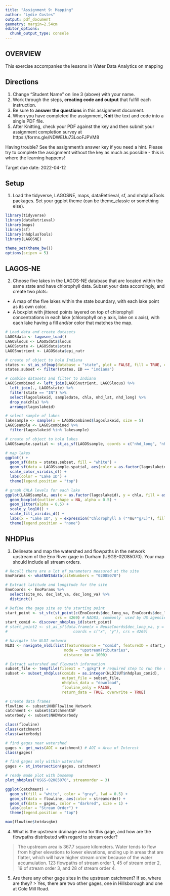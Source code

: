 ```yaml
---
title: "Assignment 9: Mapping"
author: "Lydie Costes"
output: pdf_document
geometry: margin=2.54cm
editor_options: 
  chunk_output_type: console
---
```


## OVERVIEW

This exercise accompanies the lessons in Water Data Analytics on mapping

## Directions
1. Change "Student Name" on line 3 (above) with your name.
2. Work through the steps, **creating code and output** that fulfill each instruction.
3. Be sure to **answer the questions** in this assignment document.
4. When you have completed the assignment, **Knit** the text and code into a single PDF file.
5. After Knitting, check your PDF against the key and then submit your assignment completion survey at https://forms.gle/NDWEUu73LooFJPVM8 

Having trouble? See the assignment's answer key if you need a hint. Please try to complete the assignment without the key as much as possible - this is where the learning happens!

Target due date: 2022-04-12

## Setup

1. Load the tidyverse, LAGOSNE, maps, dataRetrieval, sf, and nhdplusTools packages. Set your ggplot theme (can be theme_classic or something else).


```r
library(tidyverse)
library(dataRetrieval)
library(maps)
library(sf)
library(nhdplusTools)
library(LAGOSNE)

theme_set(theme_bw())
options(scipen = 5)
```

## LAGOS-NE

2. Choose five lakes in the LAGOS-NE database that are located within the same state and have chlorophyll data. Subset your data accordingly, and create two plots:

* A map of the five lakes within the state boundary, with each lake point as its own color.
* A boxplot with jittered points layered on top of chlorophyll concentrations in each lake (chlorophyll on y axis, lake on x axis), with each lake having a fill and/or color that matches the map. 

```r
# Load data and create datasets
LAGOSdata <- lagosne_load()
LAGOSlocus <- LAGOSdata$locus
LAGOSstate <- LAGOSdata$state
LAGOSnutrient <- LAGOSdata$epi_nutr

# create sf object to hold Indiana
states <- st_as_sf(map(database = "state", plot = FALSE, fill = TRUE, col = "white"))
states.subset <- filter(states, ID == "indiana")

# combine datasets and filter to Indiana
LAGOScombined <- left_join(LAGOSnutrient, LAGOSlocus) %>%
  left_join(., LAGOSstate) %>%
  filter(state == "IN") %>%
  select(lagoslakeid, sampledate, chla, nhd_lat, nhd_long) %>%
  drop_na(chla) %>%
  arrange(lagoslakeid)

# select sample of lakes
lakesample <- sample(x = LAGOScombined$lagoslakeid, size = 5)
LAGOSsample <- LAGOScombined %>%
  filter(lagoslakeid %in% lakesample)

# create sf object to hold lakes
LAGOSsample.spatial <- st_as_sf(LAGOSsample, coords = c("nhd_long", "nhd_lat"), crs = 4326)

# map lakes
ggplot() +
  geom_sf(data = states.subset, fill = "white") +
  geom_sf(data = LAGOSsample.spatial, aes(color = as.factor(lagoslakeid))) +
  scale_color_viridis_d() +
  labs(color = "Lake ID") +
  theme(legend.position = "top")

# graph CHLA levels for each lake
ggplot(LAGOSsample, aes(x = as.factor(lagoslakeid), y = chla, fill = as.factor(lagoslakeid))) +
  geom_boxplot(outlier.shape = NA, alpha = 0.5) +
  geom_jitter(alpha = 0.5) +
  scale_y_log10() +
  scale_fill_viridis_d() +
  labs(x = "Lake ID", y = expression("Chlorophyll a ("*mu*"g/L)"), fill = "") +
  theme(legend.position = "none")
```


## NHDPlus

3. Delineate and map the watershed and flowpaths in the network upstream of the Eno River gage in Durham (USGS-02085070). Your map should include all stream orders.


```r
# Recall there are a lot of parameters measured at the site
EnoParams <- whatNWISdata(siteNumbers = "02085070")

# Extract latitude and longitude for the site
EnoCoords <- EnoParams %>%
  select(site_no, dec_lat_va, dec_long_va) %>%
  distinct()

# Define the gage site as the starting point
start_point <- st_sfc(st_point(c(EnoCoords$dec_long_va, EnoCoords$dec_lat_va)), 
                      crs = 4269) # NAD83, commonly  used by US agencies
start_comid <- discover_nhdplus_id(start_point)
# start_point2 <- st_as_sf(data.frame(x = NeuseCoords$dec_long_va, y =  NeuseCoords$dec_lat_va), 
#                             coords = c("x", "y"), crs = 4269)

# Navigate the NLDI network
NLDI <- navigate_nldi(list(featureSource = "comid", featureID = start_comid), 
                          mode = "upstreamTributaries", 
                          distance_km = 1000)

# Extract watershed and flowpath information
subset_file <- tempfile(fileext = ".gpkg") # required step to run the subset_nhdplus function
subset <- subset_nhdplus(comids = as.integer(NLDI$UT$nhdplus_comid),
                         output_file = subset_file,
                         nhdplus_data = "download", 
                         flowline_only = FALSE,
                         return_data = TRUE, overwrite = TRUE)

# Create data frames
flowline <- subset$NHDFlowline_Network
catchment <- subset$CatchmentSP
waterbody <- subset$NHDWaterbody

class(flowline)
class(catchment)
class(waterbody)

# find gages near watershed
gages <- get_nwis(AOI = catchment) # AOI = Area of Interest
class(gages)

# find gages only within watershed
gages <- st_intersection(gages, catchment)

# ready made plot with basemap
plot_nhdplus("USGS-02085070", streamorder = 3)

ggplot(catchment) +
  geom_sf(fill = "white", color = "gray", lwd = 0.5) +
  geom_sf(data = flowline, aes(color = streamorde)) +
  geom_sf(data = gages, color = "darkred", size = 1) +
  labs(color = "Stream Order") +
  theme(legend.position = "top")

max(flowline$totdasqkm)

```

4. What is the upstream drainage area for this gage, and how are the flowpaths distributed with regard to stream order?

> The upstream area is 367.7 square kilometers. Water tends to flow from higher elevations to lower elevations, ending up in areas that are flatter, which will have higher stream order because of the water accumulation. 123 flowpaths of stream order 1, 45 of stream order 2, 19 of stream order 3, and 28 of stream order 4.

5. Are there any other gage sites in the upstream catchment? If so, where are they?
> Yes, there are two other gages, one in Hillsborough and one at Cole Mill Road.
